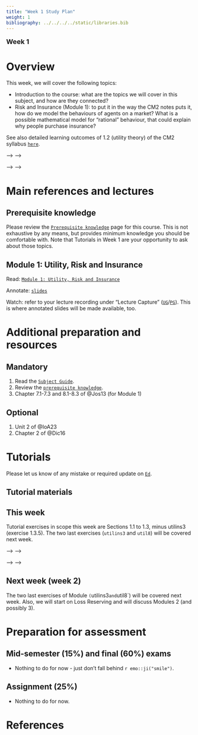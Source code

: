 ```yaml
---
title: "Week 1 Study Plan"
weight: 1
bibliography: ../../../../static/libraries.bib
---
```



<p style="font-size:18px;font-weight:bold;">Week 1</p> 

# Overview


This week, we will cover the following topics:

- Introduction to the course: what are the topics we will cover in this subject, and how are they connected?
- Risk and Insurance (Module 1): to put it in the way the CM2 notes puts it, how do we model the behaviours of agents on a market? What is a possible mathematical model for "rational" behaviour, that could explain why people purchase insurance?

See also detailed learning outcomes of 1.2 (utility theory) of the CM2 syllabus [``here``](../../0-subject-guide/SILO).

<!-- # Videos -->

<!-- Here is the week 1 video introduction. In this video I briefly introduce myself, the subject, and highlight some key aspect of the 2023 delivery and differences with previous years. -->

<!-- <!--html_preserve--> -->
<!-- <iframe height="420" width="640" allowfullscreen frameborder=0 src="https://echo360.net.au/media/faeb16b3-0ff2-4335-98fa-fde57450bfb3/public?autoplay=false&automute=false"></iframe> -->
<!-- <!--/html_preserve--> -->

<!-- Furthermore, here is a video with detailed overview of the course resources and organisation: -->

<!-- <!--html_preserve--> -->
<!-- <iframe height="420" width="640" allowfullscreen frameborder=0 src="https://echo360.net.au/media/0a8d1f59-14ed-4003-b986-d652306668b1/public?autoplay=false&automute=false"></iframe> -->
<!-- <!--/html_preserve--> -->

<!-- <p style="font-size:10px;color: rgb(252, 156, 249);"> If you wish to watch the embedded videos from Lecture Capture, you need to have logged in and <a href="https://canvas.lms.unimelb.edu.au/courses/150864/external_tools/701">entered Lecture Capture</a> via Canvas once for each session. This is to restrict access to students enrolled at the University of Melbourne only. </p> -->





# Main references and lectures

## Prerequisite knowledge

Please review the [``Prerequisite knowledge``](../../0-prerequisite-knowledge/) page for this course. This is not exhaustive by any means, but provides minimum knowledge you should be comfortable with. Note that Tutorials in Week 1 are your opportunity to ask about those topics.


## Module 1: Utility, Risk and Insurance

Read: [``Module 1: Utility, Risk and Insurance``](../../1-utility/m1-risk-insurance/)

Annotate: [``slides``](../../../output/23-Top-M1-lec.pdf) 
<!-- [``annotated slides``](../../../output/22-GIM-M1-lec_a.pdf) -->

Watch: refer to your lecture recording under "Lecture Capture" ([``UG``](https://canvas.lms.unimelb.edu.au/courses/153686/external_tools/701)/[``PG``](https://canvas.lms.unimelb.edu.au/courses/154246/external_tools/701)). This is where annotated slides will be made available, too.



# Additional preparation and resources

## Mandatory

1. Read the [``Subject Guide``](../../0-subject-guide).
1. Review the [``prerequisite knowledge``](../week-1/#prerequisite-knowledge).
1. Chapter 7.1-7.3 and 8.1-8.3 of @Jos13 (for Module 1)


## Optional

1. Unit 2 of @IoA23
1. Chapter 2 of @Dic16



# Tutorials

Please let us know of any mistake or required update on [``Ed``](https://canvas.lms.unimelb.edu.au/courses/191080/external_tools/5837?display=borderless).

<!-- ## Pre-Tutorial work -->

<!-- Please study those questions **before** the tutorial. -->

<!-- Pre-Tutorial exercises are available in the [``Pre-Tutorial book``](https://canvas.lms.unimelb.edu.au/courses/173733/modules/items/4464391), which already includes solutions. It is recommended to attempt the questions *before* looking at the solutions -->

## Tutorial materials

<!-- Some questions have been especially selected for the tutorials. Students should review and attempt those questions ***prior to their scheduled tutorial***, after they complete the pre-tutorial work.  -->

<!-- The [``Tutorial book``]() includes all questions for the whole semester already, but solutions will only be added sequentially at the end of each week, as we work our way through the set. -->

<!-- Note that solutions will be gradually added to that same document. Hence it is not recommended to print it, as it will regularly change (typos will also dynamically be corrected). -->

## This week

Tutorial exercises in scope this week are Sections 1.1 to 1.3, minus utilins3 (exercise 1.3.5). The two last exercises (`utilins3` and `util8`) will be covered next week.

<!-- Here is the recording available for Week 1 from William: -->

<!-- <!--html_preserve--> -->
<!-- <iframe height="420" width="640" allowfullscreen frameborder=0 src="https://echo360.net.au/media/986498e7-d7fa-42c4-8af0-492f068f4ccd/public?autoplay=false&automute=false"></iframe> -->
<!-- <!--/html_preserve--> -->

<!-- Here is the recording available for Week 1 from Eric: -->

<!-- <!--html_preserve--> -->
<!-- <iframe height="420" width="640" allowfullscreen frameborder=0 src="https://echo360.net.au/media/a5dc442a-1e84-49c8-b317-3f4eb4c1cfa0/public?autoplay=false&automute=false"></iframe> -->
<!-- <!--/html_preserve--> -->


<!-- <p style="font-size:10px;color: rgb(252, 156, 249);"> If you wish to watch the embedded videos from Lecture Capture, you need to have logged in and <a href="https://canvas.lms.unimelb.edu.au/courses/145406/external_tools/701">entered Lecture Capture</a> via Canvas once for each session. This is to restrict access to students enrolled at the University of Melbourne only. </p> -->


## Next week (week 2)
 
The two last exercises of Module ` (`utilins3` and `util8`) will be covered next week. Also, we will start on Loss Reserving and will discuss Modules 2 (and possibly 3).



<!-- ## Additional questions -->

<!-- The "additional questions" are here for reinforcement or revision, but are not the main focus of the tutorials. Solutions for those exercises are already available. -->

# Preparation for assessment

 
## Mid-semester (15%) and final (60%) exams

<!-- install.packages("devtools") -->
<!-- devtools::install_github("hadley/emo") -->

- Nothing to do for now - just don't fall behind `r emo::ji("smile")`.  

<!-- devtools::install_github("hadley/emo") -->


## Assignment (25%)

- Nothing to do for now.


# References
